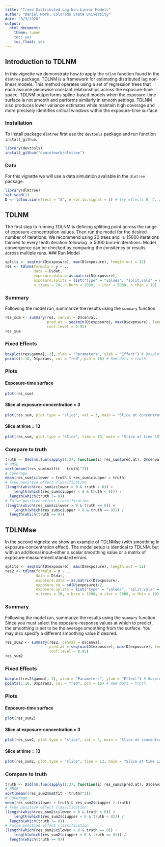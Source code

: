 ```yaml
---
title: "Treed Distributed Lag Non-Linear Models"
author: "Daniel Mork, Colorado State University"
date: "8/3/2020"
output:
  html_document: 
    theme: lumen
    toc: yes
    toc_float: yes
---
```


## Introduction to TDLNM

In this vignette we demonstrate how to apply the `tdlnm` function found in the `dlmtree` package. TDLNM is a framework for estimating distributed lag non-linear models. This method operates using a set of regression trees that each assume piecewise constant relationships across the exposure-time space. TDLNM outperforms spline-based models when the exposure-time surface is not smooth and performs similarly in smooth settings. TDLNM also produces lower variance estimates while maintain high coverage and more precisely identifies critical windows within the exposure-time surface.

### Installation
To install package `dlmtree` first use the `devtools` package and run function `install_github`.
```r
library(devtools)
install_github("danielmork/dlmtree")
```

### Data
For this vignette we will use a data simulation available in the `dlmtree` package.
```r
library(dlmtree)
set.seed(1)
D <- tdlnm.sim(effect = "A", error.to.signal = 1) # try effects B, C, and D
```

## TDLNM
The first step to running TDLNM is defining splitting point across the range of exposure-concentration values. Then run the model for the desired number of iterations. We recommend using $20$ trees and $\geq15000$ iterations thinned to every tenth iteration following $\geq5000$ burn-in iterations. Model convergence can be checked by comparing the consitency or results across multiple runs.
### Run Model
```r
splits <- seq(min(D$exposure), max(D$exposure), length.out = 32)
res <- tdlnm(formula = y ~ ., 
             data = D$dat, 
             exposure.data = as.matrix(D$exposure),
             exposure.splits = list("type" = "values", "split.vals" = splits),
             n.trees = 20, n.burn = 2000, n.iter = 5000, n.thin = 10)
```

### Summary
Following the model run, summarize the results using the `summary` function.
```r
res_sum <- summary(res, cenval = D$cenval,
                   pred.at = seq(min(D$exposure), max(D$exposure), length.out = 100),
                   conf.level = 0.95)
res_sum
```

### Fixed Effects
```r
boxplot(res$gamma[,-1], xlab = "Parameters", ylab = "Effect") # Boxplot estimated effects
points(1:10, D$params, col = "red", pch = 16) # Red dots = truth
```

### Plots
#### Exposure-time surface
```r
plot(res_sum)
```

#### Slice at exposure-concentration = 3
```r
plot(res_sum, plot.type = "slice", val = 3, main = "Slice at concentration 3")
```

#### Slice at time = 13
```r
plot(res_sum, plot.type = "slice", time = 13, main = "Slice at time 13")
```

### Compare to truth
```r
truth <- D$dlnm.fun(sapply(1:37, function(i) res_sum$pred.at), D$cenval, F)
# RMSE
sqrt(mean((res_sum$matfit - truth)^2))
# Coverage
mean(res_sum$cilower < truth & res_sum$ciupper > truth)
# True positive effect classification
(length(which(res_sum$cilower > 0 & truth > 0)) + 
    length(which(res_sum$ciupper < 0 & truth < 0))) /
  length(which(truth != 0))
# False positive effect classification
(length(which(res_sum$cilower > 0 & truth == 0)) + 
    length(which(res_sum$ciupper < 0 & truth == 0))) /
  length(which(truth == 0))
```




## TDLNMse
In the second vignette we show an example of TDLNMse (with smoothing in exposure-concentration effect). The model setup is identical to TDLNM, but with an additional input--either a scalar smoothing value or a matrix of exposure-measurement standard errors.
```r
splits <- seq(min(D$exposure), max(D$exposure), length.out = 52)
res2 <- tdlnm(formula = y ~ ., 
              data = D$dat, 
              exposure.data = as.matrix(D$exposure),
              exposure.se = sd(D$exposure)/2, 
              exposure.splits = list("type" = "values", "split.vals" = splits),
              n.trees = 20, n.burn = 1000, n.iter = 5000, n.thin = 10)
```

### Summary
Following the model run, summarize the results using the `summary` function. Since you must select the exposure-response values at which to predict, the smoothing is set to be the average smoothing from the surface. You may also specify a different smoothing value if desired.
```r
res_sum2 <- summary(res2, cenval = D$cenval,
                    pred.at = seq(min(D$exposure), max(D$exposure), length.out = 100),
                    conf.level = 0.95)
res_sum2
```

### Fixed Effects
```r
boxplot(res2$gamma[,-1], xlab = "Parameters", ylab = "Effect") # Boxplot estimated effects
points(1:10, D$params, col = "red", pch = 16) # Red dots = truth
```

### Plots
#### Exposure-time surface
```r
plot(res_sum2)
```

#### Slice at exposure-concentration = 3
```r
plot(res_sum2, plot.type = "slice", val = 3, main = "Slice at concentration 3")
```

#### Slice at time = 13
```r
plot(res_sum2, plot.type = "slice", time = 13, main = "Slice at time 13")
```

### Compare to truth
```r
truth <- D$dlnm.fun(sapply(1:37, function(i) res_sum2$pred.at), D$cenval, F)
# RMSE
sqrt(mean((res_sum2$matfit - truth)^2))
# Coverage
mean(res_sum2$cilower < truth & res_sum2$ciupper > truth)
# True positive effect classification
(length(which(res_sum2$cilower > 0 & truth > 0)) + 
    length(which(res_sum2$ciupper < 0 & truth < 0))) /
  length(which(truth != 0))
# False positive effect classification
(length(which(res_sum2$cilower > 0 & truth == 0)) + 
    length(which(res_sum2$ciupper < 0 & truth == 0))) /
  length(which(truth == 0))
```
